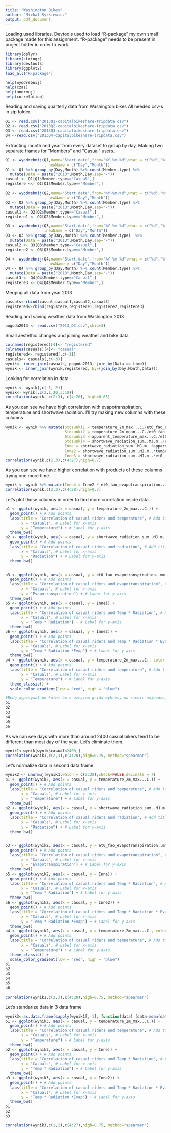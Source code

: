 ```yaml
---
title: "Washington Bikes"
author: "Michał Syrkiewicz"
output: pdf_document
---
```

Loading used libraries. Devtools used to load "R-package" my own small package made for this assignment. "R-package" needs to be present in project folder in order to work.

```r
library(dplyr)
library(stringr)
library(devtools)
library(ggplot2)
load_all("R-package")
```
```r
help(wyodrebnij)
help(czas)
help(unormuj)
help(correlation)

```

Reading and saving quarterly data from Washington bikes
All needed csv-s in zip folder.
```r
Q1 <- read.csv("2013Q1-capitalbikeshare-tripdata.csv")
Q2 <- read.csv("2013Q2-capitalbikeshare-tripdata.csv")
Q3 <- read.csv("2013Q3-capitalbikeshare-tripdata.csv")
Q4 <-read.csv("2013Q4-capitalbikeshare-tripdata.csv")
```
Extracting month and year from every dataset to group by day.
Making two separate frames for "Members" and "Casual" users.

```r
Q1 <- wyodrebnij(Q1,name="Start.date",from="%Y-%m-%d",what = c("%d","%m")
                 , newName = c("Day","Month"))
Q1 <- Q1 %>% group_by(Day,Month) %>% count(Member.type) %>% 
  mutate(Data = paste("2013",Month,Day,sep="-"))
casual <- Q1[Q1$Member.type=="Casual",]
registere <<- Q1[Q1$Member.type=="Member",]
```

```r
Q2 <- wyodrebnij(Q2,name="Start.date",from="%Y-%m-%d",what = c("%d","%m")
                 , newName = c("Day","Month"))
Q2 <- Q2 %>% group_by(Day,Month) %>% count(Member.type) %>% 
  mutate(Data = paste("2013",Month,Day,sep="-"))
casual1 <- Q2[Q2$Member.type=="Casual",]
registere1 <- Q2[Q2$Member.type=="Member",]
```

```r
Q3 <- wyodrebnij(Q3,name="Start.date",from="%Y-%m-%d",what = c("%d","%m")
                 ,newName = c("Day","Month"))
Q3 <- Q3 %>% group_by(Day,Month) %>% count(Member.type)  %>% 
  mutate(Data = paste("2013",Month,Day,sep="-"))
casual2 <- Q3[Q3$Member.type=="Casual",]
registere2 <- Q3[Q3$Member.type=="Member",]
```

```r
Q4 <- wyodrebnij(Q4,name="Start.date",from="%Y-%m-%d",what = c("%d","%m")
                 , newName = c("Day","Month"))
Q4 <- Q4 %>% group_by(Day,Month) %>% count(Member.type) %>% 
  mutate(Data = paste("2013",Month,Day,sep="-"))
casual3 <- Q4[Q4$Member.type=="Casual",]
registere3 <- Q4[Q4$Member.type=="Member",]
```

Merging all data from year 2013

```r
casuals<-rbind(casual,casual1,casual2,casual3)
registered<-rbind(registere,registere1,registere2,registere3)
```
Reading and saving weather data from Washington 2013
```r
pogoda2013 <- read.csv("2013_DC.csv",skip=3)
```
Small aestethic changes and joining weather and bike data
```r
colnames(registered)[4]<- "registered"
colnames(casuals)[4]<- "casual"
registered<- registered[,c(-3)]
casuals<- casuals[,c(-3)]
wynik<- inner_join(casuals, pogoda2013, join_by(Data == time))
wynik <- inner_join(wynik,registered, by=(join_by(Day,Month,Data)))
```
Looking for correlation in data

```r
wynik <- wynik[,c(-1,-2)]
wynik<- wynik[,c(2,1,20,3:19)]
correlation(wynik, c(2:3), c(4:20), high=0.65)
```
As you can see we have high correlation with evapotranspiration, temperature and shortwave radiation. I'll try making new columns with these columns
```r
wynik <- wynik %>% mutate(Stosunki1 = temperature_2m_max...C./et0_fao_evapotranspiration..mm., 
                          Stosunki2 = temperature_2m_mean...C./et0_fao_evapotranspiration..mm., 
                          Stosunki3 = apparent_temperature_max...C./et0_fao_evapotranspiration..mm.,
                          Stosunki4 = shortwave_radiation_sum..MJ.m../et0_fao_evapotranspiration..mm., 
                          Inne = shortwave_radiation_sum..MJ.m..*apparent_temperature_max...C.,
                          Inne2 = shortwave_radiation_sum..MJ.m..*temperature_2m_max...C., 
                          Inne3 = shortwave_radiation_sum..MJ.m..*et0_fao_evapotranspiration..mm.)
correlation(wynik,c(2,3),c(4:27),high=0.7)
```
As you can see we have higher correlation with products of these columns trying one more time.
```r
wynik <- wynik %>% mutate(Inne4 = Inne2 * et0_fao_evapotranspiration..mm.)
correlation(wynik,c(2,3),c(4:28),high=0.7)
```
Let's plot those columns in order to find more correlation inside data.

```r
p1 <- ggplot(wynik, aes(x = casual, y = temperature_2m_max...C.)) + 
  geom_point() + # Add points
  labs(title = "Correlation of casual riders and temperature", # Add title
       x = "Casuals", # Label for x-axis
       y = "Temperature") + # Label for y-axis
  theme_bw()
p2 <- ggplot(wynik, aes(x = casual, y = shortwave_radiation_sum..MJ.m..)) + 
  geom_point() + # Add points
  labs(title = "Correlation of casual riders and radiation", # Add title
       x = "Casuals", # Label for x-axis
       y = "Radiation") + # Label for y-axis
  theme_bw()


p3 <- ggplot(wynik, aes(x = casual, y = et0_fao_evapotranspiration..mm.)) + 
  geom_point() + # Add points
  labs(title = "Correlation of casual riders and evapotranspiration", # Add title
       x = "Casuals", # Label for x-axis
       y = "Evapotranspiration") + # Label for y-axis
  theme_bw()
p5 <- ggplot(wynik, aes(x = casual, y = Inne)) + 
  geom_point() + # Add points
  labs(title = "Correlation of casual riders and Temp * Radiation", # Add title
       x = "Casuals", # Label for x-axis
       y = "Temp * Radiation") + # Label for y-axis
  theme_bw()
p6 <- ggplot(wynik, aes(x = casual, y = Inne2)) + 
  geom_point() + # Add points
  labs(title = "Correlation of casual riders and Temp * Radiation * Evap", # Add title
       x = "Casuals", # Label for x-axis
       y = "Temp * Radiation *Evap") + # Label for y-axis
  theme_bw()
p4 <- ggplot(wynik, aes(x = casual, y = temperature_2m_max...C., color = shortwave_radiation_sum..MJ.m..)) + 
  geom_point() + # Add points
  labs(title = "Correlation of casual riders and temperature", # Add title
       x = "Casuals", # Label for x-axis
       y = "Temperature") + # Label for y-axis
  theme_classic() +
  scale_color_gradient(low = "red", high = "blue")

#Będę wypisywał po kolei bo z użcyiem grida wykresy na siebie najeżdzają tworząc bardzo brzydki efekt
p1
p2
p3
p4
p5
p6
```
As we can see days with more than around 2400 casual bikers tend to be different than most day of the year. Let's eliminate them.
```r
wynik1<-wynik[wynik$casual<2400,]
correlation(wynik1,c(2,3),c(4:28),high=0.75, method="spearman")

```
Let's normalize data in second data frame
```r
wynik2 <- unormuj(wynik1,which = c(2:28),check=FALSE,decimals = 7)
p1 <- ggplot(wynik2, aes(x = casual, y = temperature_2m_max...C.)) + 
  geom_point() + # Add points
  labs(title = "Correlation of casual riders and temperature", # Add title
       x = "Casuals", # Label for x-axis
       y = "Temperature") + # Label for y-axis
  theme_bw()
p2 <- ggplot(wynik2, aes(x = casual, y = shortwave_radiation_sum..MJ.m..)) + 
  geom_point() + # Add points
  labs(title = "Correlation of casual riders and radiation", # Add title
       x = "Casuals", # Label for x-axis
       y = "Radiation") + # Label for y-axis
  theme_bw()


p3 <- ggplot(wynik2, aes(x = casual, y = et0_fao_evapotranspiration..mm.)) + 
  geom_point() + # Add points
  labs(title = "Correlation of casual riders and evapotranspiration", # Add title
       x = "Casuals", # Label for x-axis
       y = "Evapotranspiration") + # Label for y-axis
  theme_bw()
p5 <- ggplot(wynik2, aes(x = casual, y = Inne)) + 
  geom_point() + # Add points
  labs(title = "Correlation of casual riders and Temp * Radiation", # Add title
       x = "Casuals", # Label for x-axis
       y = "Temp * Radiation") + # Label for y-axis
  theme_bw()
p6 <- ggplot(wynik2, aes(x = casual, y = Inne2)) + 
  geom_point() + # Add points
  labs(title = "Correlation of casual riders and Temp * Radiation * Evap", # Add title
       x = "Casuals", # Label for x-axis
       y = "Temp * Radiation *Evap") + # Label for y-axis
  theme_bw()
p4 <- ggplot(wynik2, aes(x = casual, y = temperature_2m_max...C., color = shortwave_radiation_sum..MJ.m..)) + 
  geom_point() + # Add points
  labs(title = "Correlation of casual riders and temperature", # Add title
       x = "Casuals", # Label for x-axis
       y = "Temperature") + # Label for y-axis
  theme_classic() +
  scale_color_gradient(low = "red", high = "blue")
p1
p2
p3
p4
p5
p6
```


```r
correlation(wynik1,c(2,3),c(4:28),high=0.75, method="spearman")
```
Let's standarize data in 3 data frame
```r
wynik3<-as.data.frame(sapply(wynik1[,-1], function(data) (data-mean(data))/sd(data)))
p1 <- ggplot(wynik3, aes(x = casual, y = temperature_2m_max...C.)) + 
  geom_point() + # Add points
  labs(title = "Correlation of casual riders and temperature", # Add title
       x = "Casuals", # Label for x-axis
       y = "Temperature") + # Label for y-axis
  theme_bw()
p2 <- ggplot(wynik3, aes(x = casual, y = Inne)) + 
  geom_point() + # Add points
  labs(title = "Correlation of casual riders and Temp * Radiation", # Add title
       x = "Casuals", # Label for x-axis
       y = "Temp * Radiation") + # Label for y-axis
  theme_bw()
p3 <- ggplot(wynik3, aes(x = casual, y = Inne2)) + 
  geom_point() + # Add points
  labs(title = "Correlation of casual riders and Temp * Radiation * Evap", # Add title
       x = "Casuals", # Label for x-axis
       y = "Temp * Radiation *Evap") + # Label for y-axis
  theme_bw()
p1
p2
p3

```



```r
correlation(wynik3,c(1,2),c(4:27),high=0.75, method="spearman")
```

